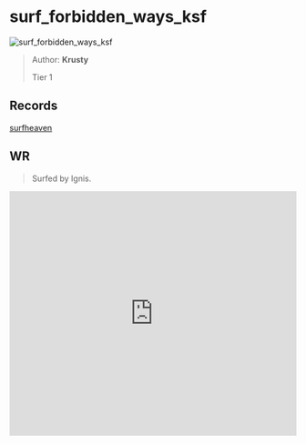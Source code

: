 
# surf_forbidden_ways_ksf

![surf_forbidden_ways_ksf](https://raw.githubusercontent.com/Sayt123/SurfMapPics/Maps-and-bonuses/csgo/surf_forbidden_ways_ksf.jpg)

> Author: **Krusty**
>
> Tier 1

## Records

[surfheaven](https://surfheaven.eu/map/surf_forbidden_ways_ksf)

## WR

> Surfed by Ignis.

<iframe
width="100%"
height="430"
src="https://www.youtube.com/embed/GDCkiERfa1Y"
frameborder="0"
allow="accelerometer; autoplay; clipboard-write; encrypted-media; gyroscope; picture-in-picture"
allowFullScreen
/>

```md

[Surf Timer] - Ignis finished in 00:47:87 (WR -00:00:07). Improving by 00:00:09
[Surf Timer] - Ignis beat the map record! Rank: 1/5491

Previous WR holder: tucks


```
                